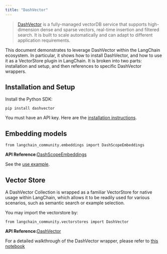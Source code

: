 ```yaml
---
title: "DashVector"
---
```


> [DashVector](https://help.aliyun.com/document_detail/2510225.html) is a fully-managed vectorDB service that supports high-dimension dense and sparse vectors, real-time insertion and filtered search. It is built to scale automatically and can adapt to different application requirements.

This document demonstrates to leverage DashVector within the LangChain ecosystem. In particular, it shows how to install DashVector, and how to use it as a VectorStore plugin in LangChain. It is broken into two parts: installation and setup, and then references to specific DashVector wrappers.

## Installation and Setup

Install the Python SDK:

```
pip install dashvector
```

You must have an API key. Here are the [installation instructions](https://help.aliyun.com/document_detail/2510223.html).

## Embedding models

```
from langchain_community.embeddings import DashScopeEmbeddings
```

**API Reference:**[DashScopeEmbeddings](https://python.langchain.com/api_reference/community/embeddings/langchain_community.embeddings.dashscope.DashScopeEmbeddings.html)

See the [use example](/src/oss/integrations/vectorstores/dashvector).

## Vector Store

A DashVector Collection is wrapped as a familiar VectorStore for native usage within LangChain, which allows it to be readily used for various scenarios, such as semantic search or example selection.

You may import the vectorstore by:

```
from langchain_community.vectorstores import DashVector
```

**API Reference:**[DashVector](https://python.langchain.com/api_reference/community/vectorstores/langchain_community.vectorstores.dashvector.DashVector.html)

For a detailed walkthrough of the DashVector wrapper, please refer to [this notebook](/src/oss/integrations/vectorstores/dashvector)
